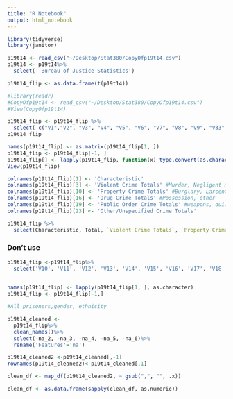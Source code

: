 ```yaml
---
title: "R Notebook"
output: html_notebook
---
```


```r
library(tidyverse)
library(janitor)

p19t14 <- read_csv("~/Desktop/Stat380/CopyOfp19t14.csv")
p19t14 <- p19t14%>%
  select(-'Bureau of Justice Statistics')

p19t14_flip <- as.data.frame(t(p19t14))

```
```r
#library(readr)
#CopyOfp19t14 <- read_csv("~/Desktop/Stat380/CopyOfp19t14.csv")
#View(CopyOfp19t14)
```

```r
p19t14_flip <- p19t14_flip %>%
  select(-c("V1","V2", "V3", "V4", "V5", "V6", "V7", "V8", "V9", "V33", "V34", "V35", "V36", "V37", "V38", "V39", "V40"))
p19t14_flip
```

```r
names(p19t14_flip) <- as.matrix(p19t14_flip[1, ])
p19t14_flip <- p19t14_flip[-1, ]
p19t14_flip[] <- lapply(p19t14_flip, function(x) type.convert(as.character(x)))
View(p19t14_flip)
```

```r
colnames(p19t14_flip)[1] <- 'Characteristic'
colnames(p19t14_flip)[3] <- 'Violent Crime Totals' #Murder, Negligent manslaughter, Rapse/sexual assualt, robbery, aggravated/simple assault, other
colnames(p19t14_flip)[10] <- 'Property Crime Totals' #Burglary, Larcenty/theft, Motor-vehicle theft, fraud, other
colnames(p19t14_flip)[16] <- 'Drug Crime Totals' #Possession, other
colnames(p19t14_flip)[19] <- 'Public Order Crime Totals' #weapons, dui/dwi, other
colnames(p19t14_flip)[23] <- 'Other/Unspecified Crime Totals'
```


```r
p19t14_flip %>%
  select(Characteristic, Total, `Violent Crime Totals`, `Property Crime Totals`,`Drug Crime Totals`, `Public Order Crime Totals`, `Other/Unspecified Crime Totals` )
```



### Don't use
```r
p19t14_flip <-p19t14_flip%>%
  select('V10', 'V11', 'V12', 'V13', 'V14', 'V15', 'V16', 'V17', 'V18', 'V19', 'V20', 'V21', 'V22', 'V23', 'V24', 'V25', 'V26','V27', 'V28', 'V29', 'V30', 'V31', 'V32')
  
```

```r
names(p19t14_flip) <- lapply(p19t14_flip[1, ], as.character)
p19t14_flip <- p19t14_flip[-1,]

#All prisoners,gender, ethnicity
```


```r
p19t14_cleaned <- 
  p19t14_flip%>%
  clean_names()%>%
  select(-na_2, -na_3, -na_4, -na_5, -na_6)%>%
  rename('Features'='na')
```

```r
p19t14_cleaned2 <-p19t14_cleaned[,-1]
rownames(p19t14_cleaned2)<-p19t14_cleaned[,1]
```


```r
clean_df <- map_df(p19t14_cleaned2, ~ gsub(",", "", .x))

```

```r
clean_df <- as.data.frame(sapply(clean_df, as.numeric))

```
